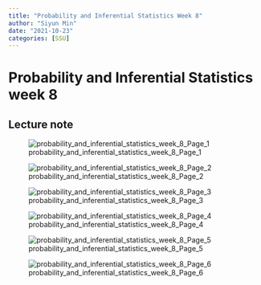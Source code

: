 ```yaml
---
title: "Probability and Inferential Statistics Week 8"
author: "Siyun Min"
date: "2021-10-23"
categories: [SSU]
---
```


# Probability and Inferential Statistics week 8

## Lecture note

![probability_and_inferential_statistics_week_8_Page_1](./probability_and_inferential_statistics_week_8_Page_1.jpg)

![probability_and_inferential_statistics_week_8_Page_2](./probability_and_inferential_statistics_week_8_Page_2.jpg)

![probability_and_inferential_statistics_week_8_Page_3](./probability_and_inferential_statistics_week_8_Page_3.jpg)

![probability_and_inferential_statistics_week_8_Page_4](./probability_and_inferential_statistics_week_8_Page_4.jpg)

![probability_and_inferential_statistics_week_8_Page_5](./probability_and_inferential_statistics_week_8_Page_5.jpg)

![probability_and_inferential_statistics_week_8_Page_6](./probability_and_inferential_statistics_week_8_Page_6.jpg)
